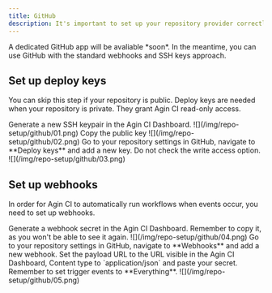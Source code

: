 ```yaml
---
title: GitHub
description: It's important to set up your repository provider correctly to ensure that Agin CI can access your code and run your pipelines automatically when events occur.
---
```


<Callout>
A dedicated GitHub app will be avaliable *soon*. In the meantime, you can use GitHub with the standard webhooks and SSH keys approach.
</Callout>

## Set up deploy keys

You can skip this step if your repository is public. Deploy keys are needed when your repository is private. They grant Agin CI read-only access.

<Steps>
  <Step>
    Generate a new SSH keypair in the Agin CI Dashboard.
    ![](/img/repo-setup/github/01.png)
  </Step>
  <Step>
    Copy the public key
    ![](/img/repo-setup/github/02.png)
  </Step>
  <Step>
    Go to your repository settings in GitHub, navigate to **Deploy keys** and add a new key. Do not check the write access option.
    ![](/img/repo-setup/github/03.png)
  </Step>
</Steps>

## Set up webhooks

In order for Agin CI to automatically run workflows when events occur, you need to set up webhooks.

<Steps>
  <Step>
    Generate a webhook secret in the Agin CI Dashboard. Remember to copy it, as you won't be able to see it again.
    ![](/img/repo-setup/github/04.png)
  </Step>
  <Step>
    Go to your repository settings in GitHub, navigate to **Webhooks** and add a new webhook. Set the payload URL to the URL visible in the Agin CI Dashboard, Content type to `application/json` and paste your secret. Remember to set trigger events to **Everything**.
    ![](/img/repo-setup/github/05.png)
  </Step>
</Steps>
